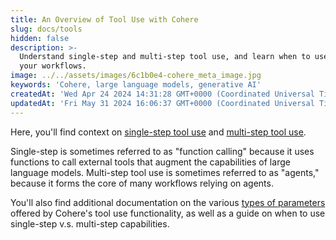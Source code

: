 ```yaml
---
title: An Overview of Tool Use with Cohere
slug: docs/tools
hidden: false
description: >-
  Understand single-step and multi-step tool use, and learn when to use each in
  your workflows.
image: ../../assets/images/6c1b0e4-cohere_meta_image.jpg
keywords: 'Cohere, large language models, generative AI'
createdAt: 'Wed Apr 24 2024 14:31:28 GMT+0000 (Coordinated Universal Time)'
updatedAt: 'Fri May 31 2024 16:06:37 GMT+0000 (Coordinated Universal Time)'
---
```

Here, you'll find context on [single-step tool use](/docs/tool-use) and [multi-step tool use](/docs/multi-step-tool-use).

Single-step is sometimes referred to as "function calling" because it uses functions to call external tools that augment the capabilities of large language models. Multi-step tool use is sometimes referred to as "agents," because it forms the core of many workflows relying on agents. 

You'll also find additional documentation on the various [types of parameters](/docs/parameter-types-in-tool-use) offered by Cohere's tool use functionality, as well as a guide on when to use single-step v.s. multi-step capabilities.
